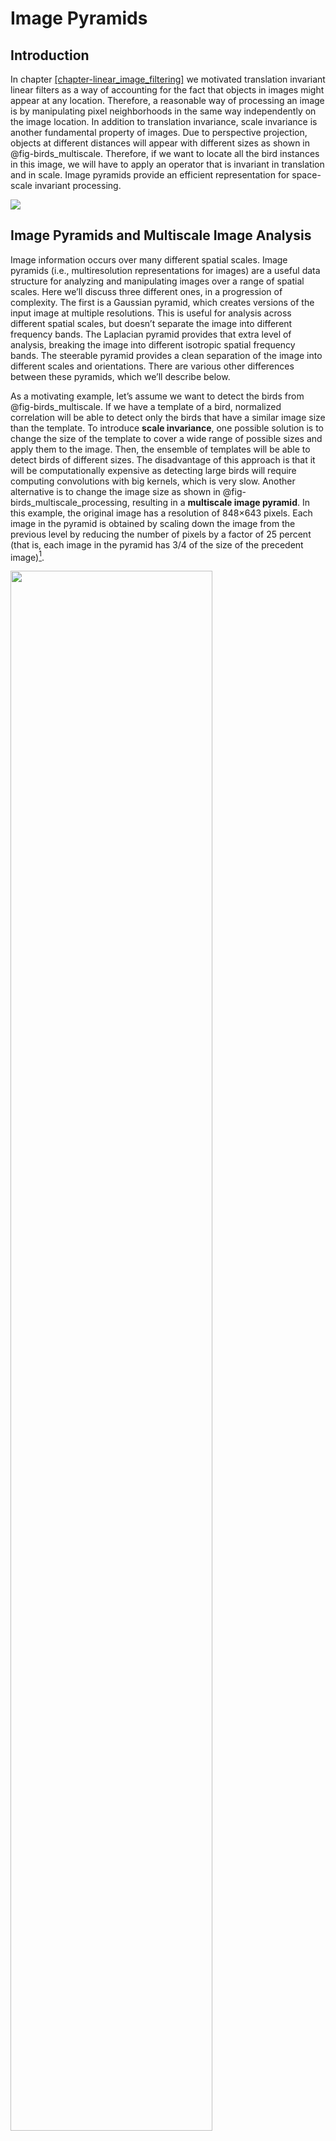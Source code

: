 # Image Pyramids {#chapter-image_pyramids}

## Introduction

In chapter
[\[chapter-linear_image_filtering\]](#chapter:linear_image_filtering){reference-type="ref"
reference="chapter-linear_image_filtering"} we motivated translation
invariant linear filters as a way of accounting for the fact that
objects in images might appear at any location. Therefore, a reasonable
way of processing an image is by manipulating pixel neighborhoods in the
same way independently on the image location. In addition to translation
invariance, scale invariance is another fundamental property of images.
Due to perspective projection, objects at different distances will
appear with different sizes as shown in @fig-birds_multiscale.
Therefore, if we want to locate all the bird instances in this image, we
will have to apply an operator that is invariant in translation and in
scale. Image pyramids provide an efficient representation for
space-scale invariant processing.

![](figures/pyramids/birds_multiscale.jpg){width=".8"}

## Image Pyramids and Multiscale Image Analysis

Image information occurs over many different spatial scales. Image
pyramids (i.e., multiresolution representations for images) are a useful
data structure for analyzing and manipulating images over a range of
spatial scales. Here we'll discuss three different ones, in a
progression of complexity. The first is a Gaussian pyramid, which
creates versions of the input image at multiple resolutions. This is
useful for analysis across different spatial scales, but doesn't
separate the image into different frequency bands. The Laplacian pyramid
provides that extra level of analysis, breaking the image into different
isotropic spatial frequency bands. The steerable pyramid provides a
clean separation of the image into different scales and orientations.
There are various other differences between these pyramids, which we'll
describe below.

As a motivating example, let's assume we want to detect the birds from
@fig-birds_multiscale. If we have a template of a bird, normalized
correlation will be able to detect only the birds that have a similar
image size than the template. To introduce **scale invariance**, one
possible solution is to change the size of the template to cover a wide
range of possible sizes and apply them to the image. Then, the ensemble
of templates will be able to detect birds of different sizes. The
disadvantage of this approach is that it will be computationally
expensive as detecting large birds will require computing convolutions
with big kernels, which is very slow. Another alternative is to change
the image size as shown in @fig-birds_multiscale_processing, resulting
in a **multiscale image pyramid**. In this example, the original image
has a resolution of 848$\times$`<!-- -->`{=html}643 pixels. Each image
in the pyramid is obtained by scaling down the image from the previous
level by reducing the number of pixels by a factor of $25$ percent (that
is, each image in the pyramid has 3/4 of the size of the precedent
image)[^1].

![](figures/pyramids/multiscale_birds_boxes-1.png){width="80%"}

Now we can use the pyramid to detect birds at different sizes using a
single template. The red box in the figure denotes the size of the
template used. The figure shows how birds of different sizes become
detectable at, at least, one of the levels of the pyramid. This method
will be more efficient as the template can be kept small and the
convolutions will remain computationally efficient.

Mutiscale image processing and image pyramids have many applications
beyond scale invariant object detection. In this chapter we will
describe some important image pyramids and their applications.

## Linear Image Transforms

Let's first look at some general properties of linear image transforms.
For an input image $\boldsymbol\ell$ with $N$ pixels, a linear transform
is: $$\mathbf{r} = \mathbf{P}^\mathsf{T}\boldsymbol\ell$$ where
$\mathbf{r}$ is a vector of dimensionality $M$, and $\mathbf{P}$ is a
matrix of size $N \times M$. The columns of
$\mathbf{P} = \left[\mathbf{P}_0,  \mathbf{P}_1, ...,\mathbf{P}_{M-1}\right]$
are the projection vectors. The vector $\mathbf{r}$ contains the
transform coefficients:
$\mathbf{r}_i = \mathbf{P}_i^\mathsf{T}\boldsymbol\ell$. The vector
$\mathbf{r}$ corresponds to a different representation of the image
$\boldsymbol\ell$ than the original pixel space.We are interested in transforms that are invertible, so that we can
recover the input $\boldsymbol\ell$ from the projection coefficients
$\mathbf{r}$:
$$\boldsymbol\ell= \mathbf{Q} \mathbf{r} = \sum_{i=0}^{M-1} \mathbf{r}_i \mathbf{Q}_i$$
The columns of
$\mathbf{Q}= \left[\mathbf{Q}_0,  \mathbf{Q}_1, ...,\mathbf{Q}_{M-1}\right]$
are the basis vectors. The input signal $\boldsymbol\ell$ can be
reconstructed as a linear combination of the basis vectors
$\mathbf{Q}_i$ weighted by the representation coefficients
$\mathbf{r}_i$.

The transform $\mathbf{P}$ is said to be **critically sampled** when
$M=N$. The transform is **oversampled** when $M > N$, and
**undersampled** when $M < N$. The transform $\mathbf{P}$ is complete,
that is, encoding all image structure, if it is invertible. If
critically sampled (i.e., $M=N$) and the transform is complete, then
$\mathbf{Q} = (\mathbf{P}^\mathsf{T})^{-1}$. If it is overcomplete
(oversampled and complete), then the inverse can be obtained using the
pseudoinverse
$\mathbf{Q}=(\mathbf{P} \mathbf{P}^\mathsf{T})^{-1}\mathbf{P}$.

An important special case is when the transform is **self-inverting**,
then $\mathbf{P} \mathbf{P}^{\mathsf{T}} = \mathbf{I}$. The values of
$\mathbf{P}$ can be real or complex (like in the Fourier transform). For
complex transforms, we should replace the $\mathbf{P}^\mathsf{T}$ by
$\mathbf{P}^{*\mathsf{T}}$ (i.e., complex conjugate transpose).

## Gaussian Pyramid

We'd like to make a recursive algorithm for creating a multiresolution
version of an image. A Gaussian filter is a natural one to use to blur
out an image, since the multiple successive application of a Gaussian
filter is equivalent to application of a single, wider Gaussian filter.

Here's an elegant, efficient algorithm for making a resolution--reduced
version of an input image. It involves two steps: convolving the image
with a low-pass filter (e.g., using the fourth binomial filter
$\mathbf{b}_4 = [1, 4, 6, 4, 1]$ / 16, normalized to sum to 1, separably
in each dimension), and then subsampling by a factor of 2 the result.
Each level is obtained by filtering the previous level with the fourth
binomial filter with a stride of 2 (on each dimension). Applied
recursively, this algorithm generates a sequence of images, subsequent
ones being smaller, lower resolution versions of the earlier ones in the
processing.

@fig-gausspyr shows the Gaussian pyramid of an image with six levels.
Each level has half the resolution of the previous level.

![](figures/pyramids/gaussianPyr_1.jpg){width="50%"}
![](figures/pyramids/gaussianPyr_2.jpg){width="25%"}
![](figures/pyramids/gaussianPyr_3.jpg){width="12.5%"}
![](figures/pyramids/gaussianPyr_4.jpg){width="6.25%"}
![](figures/pyramids/gaussianPyr_5.jpg){width="3.125%"}
![](figures/pyramids/gaussianPyr_6.jpg){width="1.5625%"}

To make the filters more intuitive, it is useful to write the two steps
in matrix form. The following matrix shows the recursive construction of
level $k+1$ of the Gaussian pyramid for a one-dimensional (1D) image:
$$\mathbf{g}_{k+1} = \mathbf{D}_k \mathbf{B}_k \mathbf{g}_k = \mathbf{G}_k \mathbf{g}_k$$
where $\mathbf{D}_k$ is the downsampling operator, $\mathbf{B}_k$ is the
convolution with the fourth binomial filter, and
$\mathbf{G}_k = \mathbf{D}_k \mathbf{B}_k$ is the blur-and-downsample
operator for level $k$.

We call the sequence of images
$\mathbf{g}_0,  \mathbf{g}_1, . . ., \mathbf{g}_N$ as the Gaussian
pyramid. The first level of the Gaussian pyramid is the input image:
$\mathbf{g}_0=\boldsymbol\ell$.

It is useful to check a concrete example. If $\mathbf{x}$ is a 1D signal
of length 8, and if we assume zero boundary conditions, the matrices for
computing $\mathbf{g}_1$ are:
$$\mathbf{G}_0 = \mathbf{D}_0 \mathbf{B}_0 =
\begin{bmatrix}
  1 ~& 0 ~& 0 ~& 0 ~& 0 ~& 0 ~& 0 ~& 0 \\
  0 ~& 0 ~& 1 ~& 0 ~& 0 ~& 0 ~& 0 ~& 0 \\
  0 ~& 0 ~& 0 ~& 0 ~& 1 ~& 0 ~& 0 ~& 0 \\
  0 ~& 0 ~& 0 ~& 0 ~& 0 ~& 0 ~& 1 ~& 0
 \end{bmatrix}
 \frac{1}{16}
 \begin{bmatrix}
  6 ~& 4 ~& 1 ~& 0 ~& 0 ~& 0 ~& 0 ~& 0 \\
  4 ~& 6 ~& 4 ~& 1 ~& 0 ~& 0 ~& 0 ~& 0 \\
  1 ~& 4 ~& 6 ~& 4 ~& 1 ~& 0 ~& 0 ~& 0 \\
  0 ~& 1 ~& 4 ~& 6 ~& 4 ~& 1 ~& 0 ~& 0 \\
  0 ~& 0 ~& 1 ~& 4 ~& 6 ~& 4 ~& 1 ~& 0 \\
  0 ~& 0 ~& 0 ~& 1 ~& 4 ~& 6 ~& 4 ~& 1 \\
  0 ~& 0 ~& 0 ~& 0 ~& 1 ~& 4 ~& 6 ~& 4 \\
  0 ~& 0 ~& 0 ~& 0 ~& 0 ~& 1 ~& 4 ~& 6 
\end{bmatrix}$$ Multiplying the two matrices:
$$\mathbf{g}_{1} = \mathbf{G}_0 \boldsymbol\ell= 
 \frac{1}{16}
 \begin{bmatrix}
  6 ~& 4 ~& 1 ~& 0 ~& 0 ~& 0 ~& 0 ~& 0 \\
  1 ~& 4 ~& 6 ~& 4 ~& 1 ~& 0 ~& 0 ~& 0 \\
  0 ~& 0 ~& 1 ~& 4 ~& 6 ~& 4 ~& 1 ~& 0 \\
  0 ~& 0 ~& 0 ~& 0 ~& 1 ~& 4 ~& 6 ~& 4 
 \end{bmatrix}
 \boldsymbol\ell$$ the first level of the Gaussian pyramid is a signal
$\mathbf{g}_1$ with length 4. Applying the recursion we can write the
output of each level as a function of the input $\boldsymbol\ell$:
$\mathbf{g}_{2} = \mathbf{G}_1 \mathbf{G}_0 \boldsymbol\ell$,
$\mathbf{g}_{3} = \mathbf{G}_2 \mathbf{G}_1 \mathbf{G}_0 \boldsymbol\ell$,
and so on.

## Laplacian Pyramid

In the Gaussian pyramid, each level losses some of the fine image
details available in the previous level. The **Laplacian pyramid**
@Burt83 is simple: it represents, at each level, what is present in a
Gaussian pyramid image of one level, but not present at the level below
it. We calculate that by expanding the lower-resolution Gaussian pyramid
image to the same pixel resolution as the neighboring higher-resolution
Gaussian pyramid image, then subtracting the two. This calculation is
made in a recursive, telescoping fashion. Let's look at the steps for
calculating a Laplacian pyramid. What we want is to compute the
difference between $\mathbf{g}_k$ and $\mathbf{g}_{k+1}$. To do this
first we need to upsample the image $\mathbf{g}_{k+1}$ so that it has
the same size as $\mathbf{g}_k$. Let
$\mathbf{F}_k = \mathbf{B}_k \mathbf{U}_k$ be the upsample-and-blur
operator for pyramid level $k$. The operator $\mathbf{F}_k$ applies
first the upsampling operator $\mathbf{U}_k$, that inserts zeros between
samples, followed by blurring by the same filter $\mathbf{B}_k$ than the
one we used for the Gaussian pyramid. The Laplacian pyramid
coefficients, $\mathbf{l}_k$, at pyramid level $k$, are:
$$\mathbf{l}_{k} =  \mathbf{g}_k - \mathbf{F}_k \mathbf{g}_{k+1} =  (\mathbf{I}_k - \mathbf{F}_k \mathbf{G}_k) \mathbf{g}_{k} = \mathbf{L}_k \mathbf{g}_{k}
$${#eq-laplacian_pyr_coef}



@fig-laplacpyr shows the resulting Laplacian pyramid for an image. To
compute a Laplacian pyramid with $N$ levels, we need to first compute
the Gaussian pyramid of the input image with $N+1$ levels. The last
level of this pyramid is the smallest level of the Gaussian pyramid used
to compute the Laplacian pyramid and is called the low-pass residual.

![](figures/pyramids/laplacianPyr_1.jpg){width="48%"}
![](figures/pyramids/laplacianPyr_2.jpg){width="24%"}
![](figures/pyramids/laplacianPyr_3.jpg){width="12%"}
![](figures/pyramids/laplacianPyr_4.jpg){width="6%"}
![](figures/pyramids/laplacianPyr_5.jpg){width="3%"}
![](figures/pyramids/gaussianPyr_6.jpg){width="1.5%"}

Let's write down the matrices in @eq-laplacian_pyr_coef for a 1D input
$\boldsymbol\ell$ of length 8, and assuming zero boundary conditions.
The operators to compute the first level ($k=0$) of the Laplacian
pyramid are: $$\mathbf{F}_0 =  2 \mathbf{B}_0 \mathbf{U}_0 =
 \frac{1}{8}
 \begin{bmatrix}
  6 ~& 4 ~& 1 ~& 0 ~& 0 ~& 0 ~& 0 ~& 0 \\
  4 ~& 6 ~& 4 ~& 1 ~& 0 ~& 0 ~& 0 ~& 0 \\
  1 ~& 4 ~& 6 ~& 4 ~& 1 ~& 0 ~& 0 ~& 0 \\
  0 ~& 1 ~& 4 ~& 6 ~& 4 ~& 1 ~& 0 ~& 0 \\
  0 ~& 0 ~& 1 ~& 4 ~& 6 ~& 4 ~& 1 ~& 0 \\
  0 ~& 0 ~& 0 ~& 1 ~& 4 ~& 6 ~& 4 ~& 1 \\
  0 ~& 0 ~& 0 ~& 0 ~& 1 ~& 4 ~& 6 ~& 4 \\
  0 ~& 0 ~& 0 ~& 0 ~& 0 ~& 1 ~& 4 ~& 6 
\end{bmatrix}
 \begin{bmatrix}
  1 ~& 0 ~& 0  ~& 0\\
  0 ~& 0 ~& 0  ~& 0\\
  0 ~& 1 ~& 0  ~& 0\\
  0 ~& 0 ~& 0  ~& 0\\
  0 ~& 0 ~& 1  ~& 0\\
  0 ~& 0 ~& 0  ~& 0\\
  0 ~& 0 ~& 0  ~& 1\\
  0 ~& 0 ~& 0  ~& 0
\end{bmatrix}$$ The factor 2 is necessary because inserting zeros
decreases the average value of the signal $\mathbf{g}_{k+1}$ by a factor
of 2. Multiplying the two matrices:
$$\mathbf{l}_{0} = \mathbf{g}_0 - \mathbf{F}_0 \mathbf{g}_{1} = 
 \mathbf{g}_0 - \frac{1}{8}
 \begin{bmatrix}
  6 ~& 1 ~& 0  ~& 0\\
  4 ~& 4 ~& 0  ~& 0\\
  1 ~& 6 ~& 1  ~& 0\\
  0 ~& 4 ~& 4  ~& 0\\
  0 ~& 1 ~& 6  ~& 1\\
  0 ~& 0 ~& 4  ~& 4\\
  0 ~& 0 ~& 1  ~& 6\\
  0 ~& 0 ~& 0  ~& 4
\end{bmatrix}
 \mathbf{g}_{1}$$ We can also calculate the matrix that should be
applied to the input $\boldsymbol\ell=\mathbf{g_0}$.
$$\mathbf{l}_{0} =  (\mathbf{I} - \mathbf{F}_0 \mathbf{G}_0) \mathbf{g}_0= 
\frac{1}{256}
 \begin{bmatrix}
   182 ~& -56  ~& -24 ~&   -8   ~& -2  ~&   0  ~&   0  ~&   0\\
   -56  ~& 192  ~& -56 ~&  -32   ~& -8   ~&  0  ~&   0   ~&  0\\
   -24  ~& -56  ~& 180  ~& -56 ~&  -24  ~&  -8  ~&  -2   ~&  0\\
    -8   ~&-32  ~& -56  ~& 192  ~& -56  ~& -32  ~&  -8   ~&  0\\
    -2   ~& -8 ~&  -24  ~& -56 ~&  180 ~&  -56  ~& -24 ~&   -8\\
     0   ~&  0  ~&  -8  ~& -32 ~&  -56  ~& 192  ~& -56  ~& -32\\
     0   ~&   0  ~&  -2  ~&  -8  ~& -24  ~& -56 ~&  182  ~& -48\\
     0   ~&   0   ~&  0  ~&   0   ~& -8  ~& -32 ~&  -48 ~&  224
\end{bmatrix}
\boldsymbol\ell$$Interestingly, the Laplacian pyramid is an invertible transform, but
only if we keep the low-pass residual. We can reconstruct the original
image from the Laplacian pyramid. Using the **low-pass residual** signal
associated with the Laplacian pyramid, we can recursively reconstruct
the corresponding Gaussian pyramid. Remember that in the Gaussian
pyramid level 1 is just the original image itself, so we can use this to
reconstruct the original image from the Laplacian pyramid. We can do it
recursively applying, from $k=N-1$ to $k=0$:
$$\mathbf{g}_k = \mathbf{l}_k + \mathbf{F}_k \mathbf{g}_{k+1}
$${#eq-laplaceRecursion}

The diagram in @fig-laplacian_pyr_architecture shows the Gaussian
pyramid, the Laplacian pyramid and the Laplacian inversion for a
three-level Laplacian pyramid. The reconstruction uses the Laplacian
pyramid $\mathbf{l}_0,\mathbf{l}_1,...,\mathbf{l}_2$ and the low pass
residual $\mathbf{g}_3$ to recover the input signal
$\boldsymbol\ell=\mathbf{g}_0$.

This architecture has two parts: (1) the analysis network (or
**encoder**) that transforms the input image $\mathbf{x}$ into a
representation composed of $\mathbf{l}_0, \mathbf{l}_1, ...$ and the low
pass residual $\mathbf{x}_n$; and (2) the synthesis network (or
**decoder**) that reconstructs the input from the representation. The
Laplacian pyramid is an **overcomplete representation** (more
coefficients than pixels); the dimensionality of the representation is
higher than the dimensionality of the input. 

Note that the reconstruction property of the Laplacian pyramid does not
depend on the filters used for subsampling and upsampling. Even if we
used random filters the reconstruction property would still hold.

### Image Blending

Image blending (or image compositing) consists in introducing elements
of one image inside another. Creating convincing composite images is
challenging, as the edge between the two images has to be invisible. One
way of formalizing the image-blending operation is by defining a mask,
$\mathbf{m}$, that specifies how the images will be combined. The mask
is used to select which pixels come from each of the two images in order
to create the composite image. For example, let's blend two images using
the mask as shown in @fig-orange_apple_mask.

![](figures/pyramids/orange.jpg){width="30%"}  
![](figures/pyramids/apple.jpg){width="30%"}  
![](figures/pyramids/mask10_b.jpg){width="30%"}

In this example, the mask indicates that the blended image will combine
the half-left of the first image with the right-half of the second
image. One naive solution to this problem will be to define blending as
$\boldsymbol\ell_{\texttt{out}}= \boldsymbol\ell^A * \mathbf{m} + \boldsymbol\ell^B * (1-\mathbf{m})$,
giving as result the image in @fig-orange_apple_mask_bad_result.

![](figures/pyramids/apple_orange_mask_8levels.jpg){width="30%"}

The result in @fig-orange_apple_mask_bad_result is not very pleasing as
there is a sharp transition from one image to another (see the straight
edge between the two halves of the apple and orange.) We would like to
be able to merge both images in a seamless way. In 1983, Burt and
Adelson @Burt83 introduced an image blending algorithm using Laplacian
pyramid capable of achieve a smooth transition between the two images.
This approach remains one of the best solutions to this problem.

Using the Laplacian pyramid, we can transition from one image to the
next over many different spatial scales to make a gradual transition
between the two images. The algorithm proceeds as follows. We first
build the Laplacian pyramid for the two input images; in this example we
use seven levels and we also keep the last low-pass residual as shown in
@fig-blending_pyrs.

![](figures/pyramids/blending_pyrs-1.png){width="90%"}

The second step is to build the Gaussian pyramid of the mask as shown in
@fig-blending_pyrs_mask (note that we use eight levels, one level more
than for the Laplacian pyramid).

![](figures/pyramids/blending_pyrs_mask-1.png){width="90%"}

In the third step, we combine the three pyramids to compute the
Laplacian pyramid of the blended image. The Laplacian pyramid of the
blended image is obtained as
$$\mathbf{l}_k = \mathbf{l}_k^A * \mathbf{m}_k + \mathbf{l}_i^B * (1-\mathbf{m}_k)$$
The same is done for the low-pass residual.

Finally, the fourth step consists in collapsing (i.e., decoding) the
resulting pyramid to produce the blended image shown in
@fig-appleorange.

![](figures/pyramids/apple_orange_laplacian_8levels.jpg){width="35%"}

The result in @fig-appleorange has a smooth transition between the two
sides and produces a pleasing blending. The mask does no need to be
rectangular. It is possible to blend arbitrary images with complex
masks, but the quality of the final image will depend on how well
aligned the images are and the composition of the objects in the scene.
This is method remains one of the most popular methods for image
blending due to its simplicity and the quality of the resulting images.



:::{.column-margin}
This method will fail when blending requires
geometric image transformations.
:::



## Steerable Pyramid

The Laplacian pyramid provides a richer representation than the Gaussian
pyramid. But we would like to have an even more expressive image
representation. The **steerable pyramid** @Simoncelli95 adds information
about image orientation. Therefore, the steerable representation is a
**multiscale oriented representation** that is translation-invariant. It
is non-aliased and self-invertible. Ideally, we'd like to have an image
transformation that was shiftable, that is, where we could perform
interpolations in position, scale, and orientation using linear
combinations of a set of basis coefficients.

We analyze in orientation using a steerable filter bank, shown in
@fig-steerable_pyr_sp3Filters. We form a decomposition in scale by
introducing a low-pass filter (designed to work with the selected
bandpass filters), and recursively breaking the low-pass filtered
component into angular and low-pass frequency components. Pyramid
subsampling steps are preceded by sufficient low-pass filtering to
remove aliasing.

![](figures/pyramids/steerable_pyr_sp3Filters-1.png){width="80%"}



To ensure that the image can be reconstructed from the steerable filter
transform coefficients, the filters must be designed so that their sums
of squared magnitudes *tile* in the frequency domain. We reconstruct by
applying each filter a second time to the steerable filter
representation, and we want the final system frequency response to be
flat, for perfect reconstruction.

The following block diagram (@fig-steerable_pyr_architecture) shows the
steps to build a two-level steerable pyramid and the reconstruction of
the input. The architecture has two parts: (1) the analysis network (or
encoder) that transforms the input image $x$ into a representation
composed of
$r=\left[ b_{0,0},...,b_{0,n}, b_{1,0},...b_{1,n},...,b_{k-1,0},...b_{k-1,n} \right]$
and the low pass residual $g_{k-1}$; and (2) the synthesis network (or
decoder) that reconstructs the input from the representation $r$.

@fig-steerable_pyr_clock shows an example of an image and its steerable
pyramid decomposition using four orientations and three scales. The
steerable pyramid is a self-inverting overcomplete representation (more
coefficients than pixels).

![](figures/pyramids/steerable_pyr_clock-1.png){width="100%"}

## A Pictorial Summary

@fig-pictorialsummary_pyr shows a pictorial summary of the different
pyramid representations we've discussed in this chapter. The figure
shows the projection matrices $\mathbf{P}$ for each transformation, both
in the 1D case and 2D case. Each projection matrix formed by stacking
the projection matrices of each pyramid level.

Figures
[\[fig:pictorialsummary_pyr\]](#fig-pictorialsummary_pyr){reference-type="ref"
reference="fig:pictorialsummary_pyr"}(a-c) start with a 1D input signal
of length 16. For instance, for a three-level Gaussian pyramid,
@fig-pictorialsummary_pyrb shows the following projection matrix:
$$\mathbf{P} =  
    \begin{bmatrix}
    \mathbf{I} \\
    \mathbf{G}_0 \\
    \mathbf{G}_1 \\
    \end{bmatrix}$$ The first block is the identity matrix as the first
level is the input image itself.

For a two-level Laplacian pyramid with a Gaussian residual, the
projection matrix $\mathbf{P}$ is (@fig-pictorialsummary_pyr\[b\]):
$$\mathbf{P} =  
    \begin{bmatrix}
    \mathbf{L}_0 \\
    \mathbf{L}_1 \\
    \mathbf{G}_1 \\
    \end{bmatrix}$$

The Fourier transform gives a complex-valued output (represented in
color) and is global, that is, each output coefficient depends, in
general, on every input pixel. The Gaussian pyramid is seen to be
banded, showing that it is a localized transform where the output values
only depend on pixels in a neighborhood. It is an overcomplete
representation, shown by the transform matrix being taller than it is
wide. The Laplacian pyramid is a band-passed image representation,
except for the low-pass residual layer, shown in the bottom rows. For
this matrix, zero is plotted as gray.

Figures [\[fig:pictorialsummary_pyr\]](#fig-pictorialsummary_pyr){reference-type="ref"
reference="fig:pictorialsummary_pyr"}(d-h) show the projection matrices
when the input is a 2D image of size $16\times16$ pixels. First, the
image is represented as a column vector of length $256=16\times16$
values. @fig-pictorialsummary_pyrd shows the projection matrix of the
2D Fourier transform, a square matrix of size $256\times256$, composed
of small blocks of size $16\times16$ that look like 1D Fourier
transforms.
Figures [\[fig:pictorialsummary_pyr\]](#fig-pictorialsummary_pyr){reference-type="ref"
reference="fig:pictorialsummary_pyr"}(e and f) show the Gaussian and
Laplacian pyramids, respectively.

Figures [\[fig:pictorialsummary_pyr\]](#fig-pictorialsummary_pyr){reference-type="ref"
reference="fig:pictorialsummary_pyr"}(g-h) show the steerable pyramid
representation, depending on the number of orientations
(@fig-pictorialsummary_pyr\[g\] is a pyramid with two orientations and
@fig-pictorialsummary_pyr\[h\] has four orientations per scale). The
steerable pyramid representation can be very overcomplete (the matrix is
much taller than wide).

The steerable pyramid is an overcomplete, multiorientation
representation. We only show the stererable pyramid for 2D images as in
1D, image orientation isn't defined. The multiple orientations, and
non-aliased subbands cause the representation to be very overcomplete,
much taller than it is wide. The last block of the steerable pyramid
projection matrices computes the low-pass residual.

![](figures/pyramids/visualizations_pyr2.png){width="100%"}

## Concluding Remarks

To recap briefly, the Fourier transform reveals spatial frequency
content of the image wonderfully, but suffers from having no spatial
localization. A Gaussian pyramid provides a multiscale representation of
the image, useful for applying a fixed-scale algorithm to an image over
a range of spatial scales. But it doesn't break the image into finer
components than simply a range of low-pass filtered versions. The
representation is overcomplete that is, there are more pixels in the
Gaussian pyramid representation of an image than there are in the image
itself.

The Laplacian pyramid reveals what is captured at one spatial scale of a
Gaussian pyramid, and not seen at the lower-resolution level above it.
Like the Gaussian pyramid, it is overcomplete. It is useful for various
image manipulation tasks, allowing you to treat different spatial
frequency bands separately.

The steerable pyramid adds orientation information into the
representation, and the representation can be very overcomplete (the
matrix is much taller than wide). The steerable pyramid has negligible
aliasing artifacts and so can be useful for various image analysis
applications.

In image processing applications (i.e., image compression, denoising,
etc.) people have used other transforms. For instance, the
Haar/wavelet/QMF pyramid @Adelson87b brings in some limited orientation
analysis and different than the other pyramid representations, is
complete rather than overcomplete. This helps it for image compression
applications, but hurts it for others because each subband depends on
information in other subbands to let it reconstruct the original image
without artifacts. So if you alter one band without altering the
corresponding other ones, you can easily introduce artifacts (although
artifacts will also appear in overcompleted representations).

[^1]: Downsampling is discussed in detail in chapter
    [\[chap-downsampling_and_upsampling\]](#chap:downsampling_and_upsampling){reference-type="ref"
    reference="chap-downsampling_and_upsampling"}.
